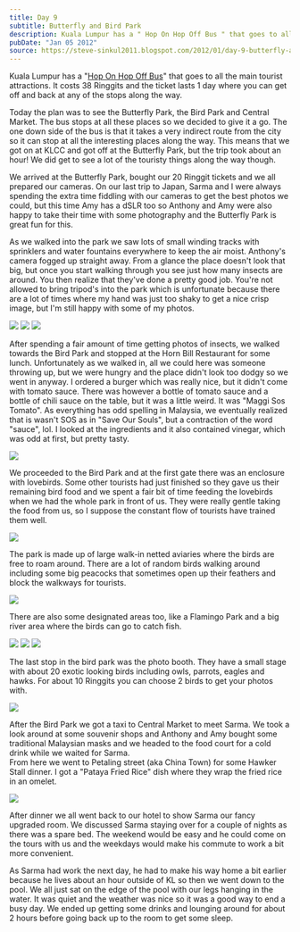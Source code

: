 ```yaml
---
title: Day 9
subtitle: Butterfly and Bird Park
description: Kuala Lumpur has a " Hop On Hop Off Bus " that goes to all the main tourist attractions. It costs 38 Ringgits and the ticket lasts 1 day whe...
pubDate: "Jan 05 2012"
source: https://steve-sinkul2011.blogspot.com/2012/01/day-9-butterfly-and-bird-park.html
---
```



Kuala Lumpur has a "[Hop On Hop Off Bus](http://www.myhoponhopoff.com/)" that goes to all the main tourist attractions. It costs 38 Ringgits and the ticket lasts 1 day where you can get off and back at any of the stops along the way.

Today the plan was to see the Butterfly Park, the Bird Park and Central Market. The bus stops at all these places so we decided to give it a go. The one down side of the bus is that it takes a very indirect route from the city so it can stop at all the interesting places along the way. This means that we got on at KLCC and got off at the Butterfly Park, but the trip took about an hour! We did get to see a lot of the touristy things along the way though.

We arrived at the Butterfly Park, bought our 20 Ringgit tickets and we all prepared our cameras. On our last trip to Japan, Sarma and I were always spending the extra time fiddling with our cameras to get the best photos we could, but this time Amy has a dSLR too so Anthony and Amy were also happy to take their time with some photography and the Butterfly Park is great fun for this.

As we walked into the park we saw lots of small winding tracks with sprinklers and water fountains everywhere to keep the air moist. Anthony's camera fogged up straight away. From a glance the place doesn't look that big, but once you start walking through you see just how many insects are around. You then realize that they've done a pretty good job. You're not allowed to bring tripod's into the park which is unfortunate because there are a lot of times where my hand was just too shaky to get a nice crisp image, but I'm still happy with some of my photos.

<Grid>
  <Img src="2011-singapore-kuala-lumpur/ed0ozxqztp23cm95uj3m.jpg" />
  <Img src="2011-singapore-kuala-lumpur/khg55baecapbw43hisry.jpg" />
  <Img src="2011-singapore-kuala-lumpur/vdmutevrtrdbwy9tuxdc.jpg" />
</Grid>

After spending a fair amount of time getting photos of insects, we walked towards the Bird Park and stopped at the Horn Bill Restaurant for some lunch. Unfortunately as we walked in, all we could here was someone throwing up, but we were hungry and the place didn't look too dodgy so we went in anyway. I ordered a burger which was really nice, but it didn't come with tomato sauce. There was however a bottle of tomato sauce and a bottle of chili sauce on the table, but it was a little weird. It was "Maggi Sos Tomato". As everything has odd spelling in Malaysia, we eventually realized that is wasn't SOS as in "Save Our Souls", but a contraction of the word "sauce", lol. I looked at the ingredients and it also contained vinegar, which was odd at first, but pretty tasty.

<Img
  originalAspectRatio
  src="2011-singapore-kuala-lumpur/gsl2kygt5qmokineqbqz.jpg"
/>

We proceeded to the Bird Park and at the first gate there was an enclosure with lovebirds. Some other tourists had just finished so they gave us their remaining bird food and we spent a fair bit of time feeding the lovebirds when we had the whole park in front of us. They were really gentle taking the food from us, so I suppose the constant flow of tourists have trained them well.

<Img
  originalAspectRatio
  src="2011-singapore-kuala-lumpur/fc6fovt6wdxqnubnnvzn.jpg"
/>

The park is made up of large walk-in netted aviaries where the birds are free to roam around. There are a lot of random birds walking around including some big peacocks that sometimes open up their feathers and block the walkways for tourists.

<Img
  originalAspectRatio
  src="2011-singapore-kuala-lumpur/d8d7wgqggiekcz3eod8t.jpg"
/>

There are also some designated areas too, like a Flamingo Park and a big river area where the birds can go to catch fish.

<Grid>
  <Img src="2011-singapore-kuala-lumpur/i2exyhntkmfbda7fejwv.jpg" />
  <Img src="2011-singapore-kuala-lumpur/adrdrjpbnmoozeg9dbxp.jpg" />
  <Img src="2011-singapore-kuala-lumpur/cays2snspdjjaeiwysg2.jpg" />
</Grid>

The last stop in the bird park was the photo booth. They have a small stage with about 20 exotic looking birds including owls, parrots, eagles and hawks. For about 10 Ringgits you can choose 2 birds to get your photos with.

<Img src="2011-singapore-kuala-lumpur/zwbmjyhmuglbjwvw8trd.jpg" />

After the Bird Park we got a taxi to Central Market to meet Sarma. We took a look around at some souvenir shops and Anthony and Amy bought some traditional Malaysian masks and we headed to the food court for a cold drink while we waited for Sarma.  
From here we went to Petaling street (aka China Town) for some Hawker Stall dinner. I got a "Pataya Fried Rice" dish where they wrap the fried rice in an omelet.

<Img
  originalAspectRatio
  src="2011-singapore-kuala-lumpur/crapgvnc2ua05w3uyc2m.jpg"
/>

After dinner we all went back to our hotel to show Sarma our fancy upgraded room. We discussed Sarma staying over for a couple of nights as there was a spare bed. The weekend would be easy and he could come on the tours with us and the weekdays would make his commute to work a bit more convenient.

As Sarma had work the next day, he had to make his way home a bit earlier because he lives about an hour outside of KL so then we went down to the pool. We all just sat on the edge of the pool with our legs hanging in the water. It was quiet and the weather was nice so it was a good way to end a busy day. We ended up getting some drinks and lounging around for about 2 hours before going back up to the room to get some sleep.
